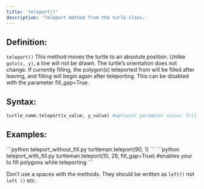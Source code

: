 ```yaml
---
title: 'teleport()'
description: 'Teleport method from the turle class.'
---
```

## Definition: 
`teleport()` This method moves the turtle to an absolute position. Unlike `goto(x, y)`, a line will not be drawn. The turtle’s orientation does not change. If currently filling, the polygon(s) teleported from will be filled after leaving, and filling will begin again after teleporting. This can be disabled with the parameter fill_gap=True.

## Syntax:
```python
turtle_name.teleport(x_value, y_value) #optional parameter value: fill_gap=True
```
## Examples:
<CodeGroup>
```python teleport_without_fill.py
turtleman.teleport(90, 1)
```
```python teleport_with_fill.py
turtleman.teleport(10, 29, fill_gap=True) #enables your to fill polygons while teleporting
```
</CodeGroup>

<Tip>Don’t use a spaces with the methods. They should be written as `left()` not `left ()` etc.</Tip>
